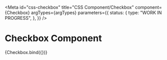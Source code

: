<!-- @license CC0-1.0 -->


<Meta
  id="css-checkbox"
  title="CSS Component/Checkbox"
  component={Checkbox}
  argTypes={argTypes}
  parameters={{
    status: {
      type: "WORK IN PROGRESS",
    },
  }}
/>

# Checkbox Component

<Canvas>
  <Story name="Default" args={defaultArgs}>
    {Checkbox.bind({})}
  </Story>
</Canvas>

<ArgsTable story="Default" />
